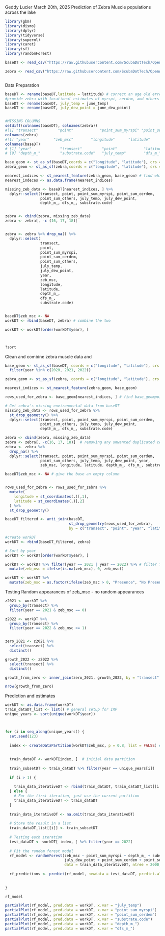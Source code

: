 Geddy Lucier
March 20th, 2025
Prediction of Zebra Muscle populations across the lake 

```r

library(gbm)
library(dismo)
library(dplyr)
library(tidyverse)
library(superml)
library(caret)
library(sf)
library(randomForest)

baseDT <- read_csv("https://raw.githubusercontent.com/ScubaDotTech/OpenAIS/refs/heads/main/Candlewood_Lake2025/SdT-CT_AIS-Geddy-Winter-2024/CL_ecodata_final.csv")

zebra <- read_csv("https://raw.githubusercontent.com/ScubaDotTech/OpenAIS/refs/heads/main/Candlewood_Lake2025/SdT-CT_AIS-Geddy-Winter-2024/zebra_muscle_final.csv")



```
Data Preparation

```r
baseDT <- rename(baseDT,latitude = lattitude) # correct an age old error
#provide zebra with locational estimates of myrspi, cerdem, and others 
baseDT <- rename(baseDT, july_temp = june_temp)
baseDT <- rename(baseDT, july_dew_point = june_dew_point)


#MISSING COLUMNS
setdiff(colnames(baseDT), colnames(zebra))
#[1] "transect"         "point"            "point_sum_myrspi" "point_sum_cerdem" "point_sum_others" "july_temp"        "july_dew_point"  
colnames(zebra)
#[1] "year"           "zeb_msc"        "longitude"      "latitude"       "depth_m_"       "dfs_m_"         "substrate.code"
colnames(baseDT)
# [1] "year"             "transect"         "point"            "latitude"         "longitude"        "point_sum_myrspi" "point_sum_cerdem" "point_sum_others"
# [9] "depth_m_"         "substrate.code"   "july_temp"        "dfs_m_"           "july_dew_point"  

base_geom <- st_as_sf(baseDT,coords = c("longitude", "latitude"), crs = 4326) %>% filter(year %in% c(2020,2021, 2022))
zebra_geom <- st_as_sf(zebra,coords = c("longitude", "latitude"), crs = 4326) 

nearest_indices <- st_nearest_feature(zebra_geom, base_geom) # find which rows have the closest points 
nearest_indeces <- as.data.frame(nearest_indices)

missing_zeb_data <- baseDT[nearest_indices, ] %>%
  dplyr::select(transect, point, point_sum_myrspi, point_sum_cerdem, 
                point_sum_others, july_temp, july_dew_point, 
                depth_m_, dfs_m_, substrate.code)


zebra <- cbind(zebra, missing_zeb_data)
zebra <- zebra[, -c (16, 17, 18)]


zebra <- zebra %>% drop_na() %>% 
  dplyr::select(
                transect,
                point,
                point_sum_myrspi,
                point_sum_cerdem,
                point_sum_others,
                july_temp,
                july_dew_point,
                year,
                zeb_msc,
                longitude,
                latitude,
                depth_m_,
                dfs_m_,
                substrate.code)


baseDT$zeb_msc <- NA
workDT <- rbind(baseDT, zebra) # combine the two

workDT <- workDT[order(workDT$year), ]



?sort
```
Clean and combine zebra muscle data and 
```r
base_geom <- st_as_sf(baseDT, coords = c("longitude", "latitude"), crs = 4326) %>%
  filter(year %in% c(2020, 2021, 2022))

zebra_geom <- st_as_sf(zebra, coords = c("longitude", "latitude"), crs = 4326)

nearest_indices <- st_nearest_feature(zebra_geom, base_geom)

rows_used_for_zebra <- base_geom[nearest_indices, ] # find base_geompoints with nearest neighbors lol

# Get zebra's missing environmental data from baseDT
missing_zeb_data <- rows_used_for_zebra %>%
  st_drop_geometry() %>%
  dplyr::select(transect, point, point_sum_myrspi, point_sum_cerdem, 
                point_sum_others, july_temp, july_dew_point, 
                depth_m_, dfs_m_, substrate.code)

zebra <- cbind(zebra, missing_zeb_data)
zebra <- zebra[, -c(16, 17, 18)]  # removing any unwanted duplicated columns
zebra <- zebra %>%
  drop_na() %>%
  dplyr::select(transect, point, point_sum_myrspi, point_sum_cerdem,
                point_sum_others, july_temp, july_dew_point, year,
                zeb_msc, longitude, latitude, depth_m_, dfs_m_, substrate.code)

baseDT$zeb_msc <- NA # give the base an empty column 


rows_used_for_zebra <- rows_used_for_zebra %>%
  mutate(
    longitude = st_coordinates(.)[,1],
    latitude = st_coordinates(.)[,2]
  ) %>%
  st_drop_geometry()

baseDT_filtered <- anti_join(baseDT, 
                             st_drop_geometry(rows_used_for_zebra), 
                             by = c("transect", "point", "year", "latitude", "longitude"))

#create workDT
workDT <- rbind(baseDT_filtered, zebra)

# Sort by year
workDT <- workDT[order(workDT$year), ]

workDT <- workDT %>% filter(year == 2021 | year == 2022) %>% # filter for year 
  mutate(zeb_msc = ifelse(is.na(zeb_msc), 0, zeb_msc))

workDT <- workDT %>% 
  mutate(zeb_msc = as.factor(ifelse(zeb_msc > 0, "Presence", "No Presence")))


```

Testing Random appearances of zeb_msc - no random appearances 
```r
z2021 <- workDT %>%
  group_by(transect) %>%
  filter(year == 2021 & zeb_msc == 0) 

z2022 <- workDT %>%
  group_by(transect) %>%
  filter(year == 2022 & zeb_msc >= 1)


zero_2021 <- z2021 %>%
  select(transect) %>%
  distinct()

growth_2022 <- z2022 %>%
  select(transect) %>%
  distinct()

growth_from_zero <- inner_join(zero_2021, growth_2022, by = "transect")

nrow(growth_from_zero)
```


Prediction and estimates 
```r
 
workDT <- as.data.frame(workDT)
train_dataDT_list <- list() # general setup for IRF 
unique_years <- sort(unique(workDT$year))



for (i in seq_along(unique_years)) {
  set.seed(123)
  
  index <- createDataPartition(workDT$zeb_msc, p = 0.8, list = FALSE) # train the index
  
  
  train_dataDT <- workDT[index, ]  # initial data partition
  
  train_subsetDT <- train_dataDT %>% filter(year == unique_years[i]) 
  
  if (i > 1) {
   
    train_data_iterativeDT <- rbind(train_dataDT, train_dataDT_list[[i - 1]])
  } else {
    # For the first iteration, just use the current partition
    train_data_iterativeDT <- train_dataDT
  }
  
  train_data_iterativeDT <- na.omit(train_data_iterativeDT)
  
  # Store the result in a list
  train_dataDT_list[[i]] <- train_subsetDT
  
  # Testing each iteration
  test_dataDT <- workDT[-index, ] %>% filter(year == 2022)
  
  # Fit the random forest model
  rf_model <- randomForest(zeb_msc ~ point_sum_myrspi + depth_m_ + substrate.code + july_temp + dfs_m_ + 
                           july_dew_point + point_sum_cerdem + point_sum_others,
                           data = train_data_iterativeDT, ntree = 2000, mtry = 4, nodesize = 5)
  
  rf_predictions <- predict(rf_model, newdata = test_dataDT, predict.all = TRUE)
  
  
}

rf_model


```

```r
partialPlot(rf_model, pred.data = workDT, x.var = "july_temp")
partialPlot(rf_model, pred.data = workDT, x.var = "point_sum_myrspi")
partialPlot(rf_model, pred.data = workDT, x.var = "point_sum_cerdem")
partialPlot(rf_model, pred.data = workDT, x.var = "substrate.code")
partialPlot(rf_model, pred.data = workDT, x.var = "depth_m_")
partialPlot(rf_model, pred.data = workDT, x.var = "dfs_m_")







```











